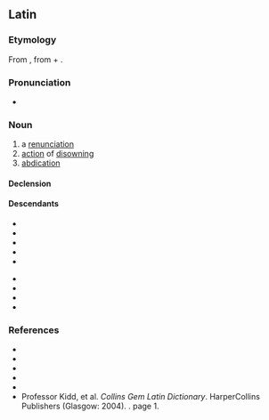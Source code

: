 ==Latin==

===Etymology===
From {{m|la|abdicō||deny, refuse; renounce}}, from {{m|la|ab||of, from, by}} + {{m|la|dicō||dedicate}}.

===Pronunciation===
* {{la-IPA|abdicātiō}}

===Noun===
{{la-noun|abdicātiō|abdicātiōnis|f|third}}

# a [[renunciation]]
# [[action]] of [[disowning]]
# [[abdication]]

====Declension====
{{la-ndecl|abdicātiō<3>}}

====Descendants====
{{desc-top}}
* {{desc|ast|abdicación}}
* {{desc|ca|abdicació}}
* {{desc|en|abdication}}
* {{desc|fr|abdication}}
* {{desc|gl|abdicación}}
{{desc-mid}}
* {{desc|it|abdicazione}}
* {{desc|ms|abdikasi}}
* {{desc|pt|abdicação}}
* {{desc|es|abdicación}}
{{desc-bottom}}

===References===
* {{R:L&S}}
* {{R:Elementary Lewis}}
* {{R:Gaffiot}}
* {{R:Peck}}
* {{R:Smith's Antiquities}}
* Professor Kidd, et al. ''Collins Gem Latin Dictionary''. HarperCollins Publishers (Glasgow: 2004). {{ISBN|0-00-470763-X}}. page 1.